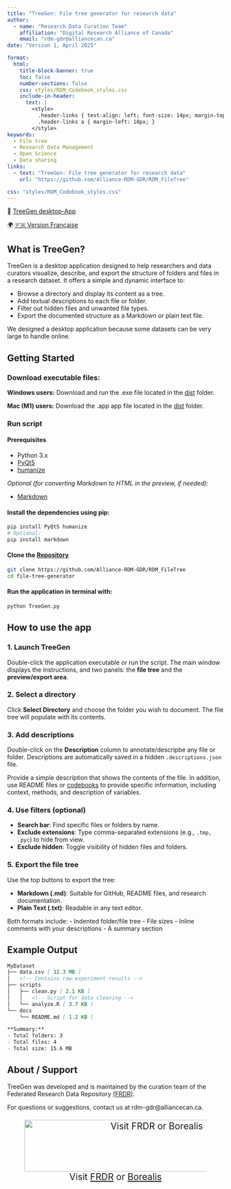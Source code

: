 ```yaml
---
title: "TreeGen: File tree generator for research data" 
author: 
  - name: "Research Data Curation Team"
    affiliation: "Digital Research Alliance of Canada"
    email: "rdm-gdr@alliancecan.ca"
date: "Version 1, April 2025"

format: 
  html:
    title-block-banner: true
    toc: false
    number-sections: false
    css: styles/RDM_Codebook_styles.css
    include-in-header: 
      text: |
        <style>
          .header-links { text-align: left; font-size: 14px; margin-top: -15px; }
          .header-links a { margin-left: 10px; }
        </style>
keywords: 
  - File tree
  - Research Data Management
  - Open Science
  - Data sharing
links: 
  - text: "TreeGen: File tree generator for research data"
    url: "https://github.com/Alliance-RDM-GDR/RDM_FileTree"

css: "styles/RDM_Codebook_styles.css"
---
```


::: {#header-info}
<div class="header-links">
📄 <a href="https://github.com/Alliance-RDM-GDR/RDM_FileTree" target="_blank">TreeGen desktop-App</a>
</div>

<div class="language-switch">
🌍 <a href="https://alliance-rdm-gdr.github.io/RDM_OnePagers/RDM_TreeGen_fr.html" target="_blank">🇫🇷 Version Française</a>
</div>
:::

## What is TreeGen?

TreeGen is a desktop application designed to help researchers and data curators visualize, describe, and export the structure of folders and files in a research dataset. It offers a simple and dynamic interface to:

- Browse a directory and display its content as a tree.
- Add textual descriptions to each file or folder.
- Filter out hidden files and unwanted file types.
- Export the documented structure as a Markdown or plain text file.

::: {.callout-note}
We designed a desktop application because some datasets can be very large to handle online.
:::

## Getting Started

### Download executable files:

**Windows users:** Download and run the .exe file located in the [dist](https://github.com/Alliance-RDM-GDR/RDM_FileTree/tree/main/dist) folder.

**Mac (M1) users:** Download the .app app file located in the [dist](https://github.com/Alliance-RDM-GDR/RDM_FileTree/tree/main/dist) folder.

### Run script

#### Prerequisites

- Python 3.x
- [PyQt5](https://pypi.org/project/PyQt5/)
- [humanize](https://pypi.org/project/humanize/)

_Optional (for converting Markdown to HTML in the preview, if needed):_

- [Markdown](https://pypi.org/project/Markdown/)

#### Install the dependencies using pip:

```bash
pip install PyQt5 humanize
# Optional:
pip install markdown
```

#### Clone the [Repository](https://github.com/Alliance-RDM-GDR/RDM_FileTree)

```bash
git clone https://github.com/Alliance-RDM-GDR/RDM_FileTree
cd file-tree-generator
```
#### Run the application in terminal with:

```bash
python TreeGen.py
```

## How to use the app

### 1. Launch TreeGen

Double-click the application executable or run the script. The main window displays the instructions, and two panels: the **file tree** and the **preview/export area**.

### 2. Select a directory

Click **Select Directory** and choose the folder you wish to document. The file tree will populate with its contents.

### 3. Add descriptions

Double-click on the **Description** column to annotate/descripbe any file or folder. Descriptions are automatically saved in a hidden `.descriptions.json` file.

::: {.callout-tip}
Provide a simple description that shows the contents of the file. In addition, use README files or [codebooks](https://alliance-rdm-gdr.github.io/RDM_Codebook_App/) to provide specific information, including context, methods, and description of variables. 
:::

### 4. Use filters (optional)

- **Search bar**: Find specific files or folders by name.  
- **Exclude extensions**: Type comma-separated extensions (e.g., `.tmp, .pyc`) to hide from view.  
- **Exclude hidden**: Toggle visibility of hidden files and folders.

### 5. Export the file tree

Use the top buttons to export the tree:

- **Markdown (.md)**: Suitable for GitHub, README files, and research documentation.
- **Plain Text (.txt)**: Readable in any text editor.

Both formats include:
- Indented folder/file tree
- File sizes
- Inline comments with your descriptions
- A summary section

## Example Output

```md
MyDataset
├── data.csv [ 12.3 MB ]
│   <!-- Contains raw experiment results -->
├── scripts
│   ├── clean.py [ 2.1 KB ]
│   │   <!-- Script for data cleaning -->
│   └── analyze.R [ 3.7 KB ]
└── docs
    └── README.md [ 1.2 KB ]

**Summary:**
- Total folders: 3
- Total files: 4
- Total size: 15.6 MB

```

## About / Support

TreeGen was developed and is maintained by the curation team of the Federated Research Data Repository [(FRDR)](https://www.frdr-dfdr.ca/repo/).

For questions or suggestions, contact us at rdm-gdr@alliancecan.ca.

::: {style="text-align: center;font-size: 150%"}
![Visit [FRDR](https://www.frdr-dfdr.ca/repo/) or [Borealis](https://borealisdata.ca/)](images/General/Repositories_Logo.png){fig-alt="Logos of two Canadian research data repositories: FRDR (Federated Research Data Repository) and Borealis. The FRDR logo features a geometric pattern of yellow squares forming a diamond shape, with the repository name in black and gold text. The Borealis logo includes an artistic depiction of the Northern Lights over mountains and a lake, with the repository name in bold white text. " fig-align="center" width="600" height="120"}
:::